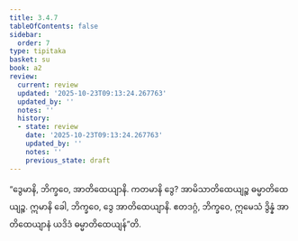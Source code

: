 ```yaml
---
title: 3.4.7
tableOfContents: false
sidebar:
  order: 7
type: tipitaka
basket: su
book: a2
review:
  current: review
  updated: '2025-10-23T09:13:24.267763'
  updated_by: ''
  notes: ''
  history:
  - state: review
    date: '2025-10-23T09:13:24.267763'
    updated_by: ''
    notes: ''
    previous_state: draft
---
```



<ReviewStatus review={frontmatter.review} showDetails={true} />

<HypothesisAnnotation frontmatter={frontmatter} />

<DynamicBreadcrumb />

<Division number="158" book="a2" e="ch" v="15" p="92">

<Paragraph number="250" book="a2">
“ဒွေမာနိ, ဘိက္ခဝေ, အာတိထေယျာနိ. ကတမာနိ ဒွေ? အာမိသာတိထေယျဉ္စ ဓမ္မာတိထေယျဉ္စ. ဣမာနိ ခေါ, ဘိက္ခဝေ, ဒွေ အာတိထေယျာနိ. ဧတဒဂ္ဂံ, ဘိက္ခဝေ, ဣမေသံ ဒွိန္နံ အာတိထေယျာနံ ယဒိဒံ ဓမ္မာတိထေယျန်”တိ.
</Paragraph>
</Division>